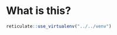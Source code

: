 
# What is this?

```{r setup-what-is-this, include=FALSE}
reticulate::use_virtualenv("../../venv")
```
